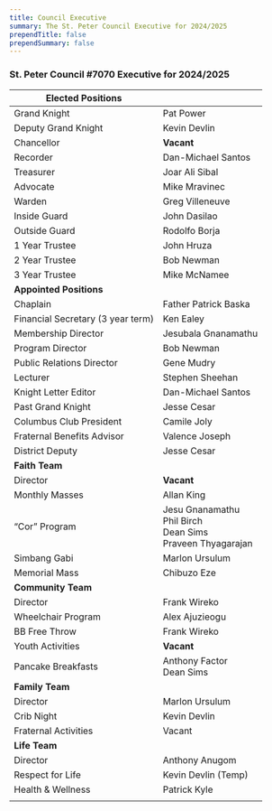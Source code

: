 ```yaml
---
title: Council Executive
summary: The St. Peter Council Executive for 2024/2025
prependTitle: false
prependSummary: false
---
```


### St. Peter Council #7070 Executive for 2024/2025

| Elected Positions                 |                                                        |
| --------------------------------- | ------------------------------------------------------ |
| Grand Knight                      | Pat Power                                           |
| Deputy Grand Knight               | Kevin Devlin                                         |
| Chancellor                        | **Vacant**                                          |
| Recorder                          | Dan-Michael Santos                                     |
| Treasurer                         | Joar Ali Sibal                                         |
| Advocate                          | Mike Mravinec                                              |
| Warden                            | Greg Villeneuve                                         |
| Inside Guard                      | John Dasilao                                    |
| Outside Guard                     | Rodolfo Borja |
| 1 Year Trustee                    | John Hruza |
| 2 Year Trustee                    | Bob Newman |
| 3 Year Trustee                    | Mike McNamee                                           |
| **Appointed Positions**           |                                                        |
| Chaplain                          | Father Patrick Baska                                   |
| Financial Secretary (3 year term) | Ken Ealey |
| Membership Director               | Jesubala Gnanamathu                                    |
| Program Director                  | Bob Newman                                             |
| Public Relations Director          | Gene Mudry                                             |
| Lecturer                          | Stephen Sheehan                                        |
| Knight Letter Editor              | Dan-Michael Santos                                     |
| Past Grand Knight                 | Jesse Cesar                                        |
| Columbus Club President           | Camile Joly                                            |
| Fraternal Benefits Advisor        | Valence Joseph                                            |
| District Deputy                   | Jesse Cesar                                        |
| **Faith Team**                         |                                                        |
| Director                          | **Vacant**                                          |
| Monthly Masses                    | Allan King |
| “Cor” Program  | Jesu Gnanamathu<br/>Phil Birch<br/>Dean Sims<br/>Praveen Thyagarajan |
| Simbang Gabi                      | Marlon Ursulum                                         |
| Memorial Mass                     | Chibuzo Eze                                           |
| **Community Team**                     |                                                        |
| Director                          | Frank Wireko |
| Wheelchair Program                | Alex Ajuzieogu                                              |
| BB Free Throw     | Frank Wireko  |
| Youth Activities                  | **Vacant** |
| Pancake Breakfasts       | Anthony Factor <br/> Dean Sims                         |
| **Family Team**                        |                                                        |
| Director                          | Marlon Ursulum |
| Crib Night                        | Kevin Devlin                                          |
| Fraternal Activities              | Vacant |
| **Life Team**                          |                                                        |
| Director                          | Anthony Anugom |
| Respect for Life | Kevin Devlin (Temp) |
| Health & Wellness                 | Patrick Kyle                                            |
|                                   |                                                        |
